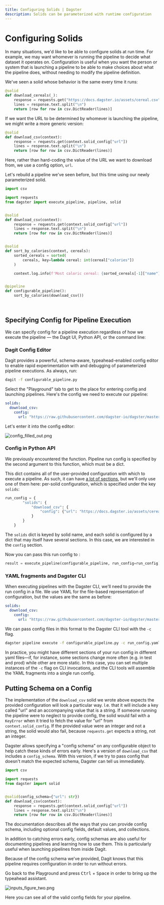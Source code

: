 ```yaml
---
title: Configuring Solids | Dagster
description: Solids can be parameterized with runtime configuration
---
```


# Configuring Solids

<CodeReferenceLink filePath="examples/docs_snippets/docs_snippets/intro_tutorial/advanced/configuring_solids/" />

In many situations, we'd like to be able to configure solids at run time. For example, we may want whomever is running the pipeline to decide what dataset it operates on. Configuration is useful when you want the person or system that is launching a pipeline to be able to make choices about what the pipeline does, without needing to modify the pipeline definition.

We've seen a solid whose behavior is the same every time it runs:

```python file=/intro_tutorial/advanced/configuring_solids/download_csv.py startafter=start_download_cereals_marker endbefore=end_download_cereals_marker
@solid
def download_cereals(_):
    response = requests.get("https://docs.dagster.io/assets/cereal.csv")
    lines = response.text.split("\n")
    return [row for row in csv.DictReader(lines)]
```

If we want the URL to be determined by whomever is launching the pipeline, we might write a more generic version:

```python file=/intro_tutorial/advanced/configuring_solids/download_csv.py startafter=start_download_csv_marker endbefore=end_download_csv_marker
@solid
def download_csv(context):
    response = requests.get(context.solid_config["url"])
    lines = response.text.split("\n")
    return [row for row in csv.DictReader(lines)]
```

Here, rather than hard-coding the value of the URL we want to download from, we use a config option, `url`.

Let's rebuild a pipeline we've seen before, but this time using our newly parameterized solid.

```python file=/intro_tutorial/advanced/configuring_solids/configurable_pipeline.py startafter=start_pipeline_marker endbefore=end_pipeline_marker
import csv

import requests
from dagster import execute_pipeline, pipeline, solid


@solid
def download_csv(context):
    response = requests.get(context.solid_config["url"])
    lines = response.text.split("\n")
    return [row for row in csv.DictReader(lines)]


@solid
def sort_by_calories(context, cereals):
    sorted_cereals = sorted(
        cereals, key=lambda cereal: int(cereal["calories"])
    )

    context.log.info(f'Most caloric cereal: {sorted_cereals[-1]["name"]}')


@pipeline
def configurable_pipeline():
    sort_by_calories(download_csv())
```

<br />

## Specifying Config for Pipeline Execution

We can specify config for a pipeline execution regardless of how we execute the pipeline — the Dagit UI, Python API, or the command line:

### Dagit Config Editor

Dagit provides a powerful, schema-aware, typeahead-enabled config editor to enable rapid experimentation with and debugging of parameterized pipeline executions. As always, run:

```bash
dagit -f configurable_pipeline.py
```

Select the "Playground" tab to get to the place for entering config and launching pipelines. Here's the config we need to execute our pipeline:

```yaml file=/intro_tutorial/advanced/configuring_solids/run_config.yaml
solids:
  download_csv:
    config:
      url: "https://raw.githubusercontent.com/dagster-io/dagster/master/examples/docs_snippets/docs_snippets/intro_tutorial/cereal.csv"
```

Let's enter it into the config editor:

<Image
alt="config_filled_out.png"
src="/images/tutorial/config_filled_out.png"
width={1680}
height={946}
/>

### Config in Python API

We previously encountered the <PyObject module="dagster" object="execute_pipeline"
displayText="execute_pipeline()" />function. Pipeline run config is specified by the second argument to this function, which must be a dict.

This dict contains all of the user-provided configuration with which to execute a pipeline. As such, it can have [a lot of sections](/\_apidocs/execution), but we'll only use one of them here: per-solid configuration, which is specified under the key `solids`:

```python file=/intro_tutorial/advanced/configuring_solids/configurable_pipeline.py startafter=start_run_config_marker endbefore=end_run_config_marker
run_config = {
        "solids": {
            "download_csv": {
                "config": {"url": "https://docs.dagster.io/assets/cereal.csv"}
            }
        }
    }
```

The `solids` dict is keyed by solid name, and each solid is configured by a dict that may itself have several sections. In this case, we are interested in the `config` section.

Now you can pass this run config to <PyObject module="dagster" object="execute_pipeline"
displayText="execute_pipeline()" />:

```python file=/intro_tutorial/advanced/configuring_solids/configurable_pipeline.py startafter=start_execute_marker endbefore=end_execute_marker
result = execute_pipeline(configurable_pipeline, run_config=run_config)
```

### YAML fragments and Dagster CLI

When executing pipelines with the Dagster CLI, we'll need to provide the run config in a file. We use YAML for the file-based representation of configuration, but the values are the same as before:

```yaml file=/intro_tutorial/advanced/configuring_solids/run_config.yaml
solids:
  download_csv:
    config:
      url: "https://raw.githubusercontent.com/dagster-io/dagster/master/examples/docs_snippets/docs_snippets/intro_tutorial/cereal.csv"
```

We can pass config files in this format to the Dagster CLI tool with the `-c` flag.

```bash
dagster pipeline execute -f configurable_pipeline.py -c run_config.yaml
```

In practice, you might have different sections of your run config in different yaml files—if, for instance, some sections change more often (e.g. in test and prod) while other are more static. In this case, you can set multiple instances of the `-c` flag on CLI invocations, and the CLI tools will assemble the YAML fragments into a single run config.

## Putting Schema on a Config

The implementation of the `download_csv` solid we wrote above expects the provided configuration will look a particular way. I.e. that it will include a key called "url" and an accompanying value that is a string. If someone running the pipeline were to neglect to provide config, the solid would fail with a `KeyError` when it tried to fetch the value for "url" from `context.solid_config`. If the provided value were an integer and not a string, the solid would also fail, because `requests.get` expects a string, not an integer.

Dagster allows specifying a "config schema" on any configurable object to help catch these kinds of errors early. Here's a version of `download_csv` that includes a `config_schema`. With this version, if we try to pass config that doesn't match the expected schema, Dagster can tell us immediately.

```python file=/intro_tutorial/advanced/configuring_solids/config_schema.py
import csv

import requests
from dagster import solid


@solid(config_schema={"url": str})
def download_csv(context):
    response = requests.get(context.solid_config["url"])
    lines = response.text.split("\n")
    return [row for row in csv.DictReader(lines)]
```

The <PyObject module="dagster" object="ConfigSchema" /> documentation describes all the ways that you can provide config schema, including optional config fields, default values, and collections.

In addition to catching errors early, config schemas are also useful for documenting pipelines and learning how to use them. This is particularly useful when launching pipelines from inside Dagit.

Because of the config schema we've provided, Dagit knows that this pipeline requires configuration in order to run without errors.

Go back to the Playground and press <kbd>Ctrl</kbd> + <kbd>Space</kbd> in order to bring up the typeahead assistant.

<Image
alt="inputs_figure_two.png"
src="/images/tutorial/inputs_figure_two.png"
width={1680}
height={946}
/>

Here you can see all of the valid config fields for your pipeline.
